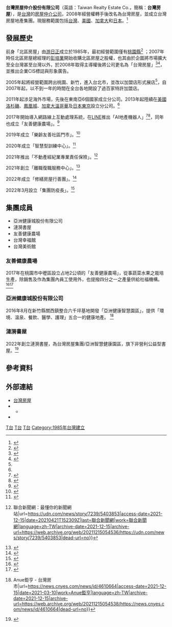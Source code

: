 {{Infobox_Company
| company_name = 台灣房屋仲介股份有限公司
| company_name_en = Taiwan Realty Estate Co.
| company_logo = 
| company_type = [[股份有限公司|股份有限公司]]
| trading_name = 台灣房屋
| local_code_name = TW
| local_code = 21251208
| predecessor = 北區房屋
| market_information = 
| company_slogan = 高品質服務房仲
| foundation = 1985年
| assets = [[新台幣|新台幣]]100,000,000元
| capital = [[新台幣|新台幣]]50,000,000元
| location = {{ROC-TW}}[[桃園市|桃園市]][[桃園區|桃園區]][[經國路|經國路]]857號12樓
| area_served = [[台灣|台灣]]、[[美國|美國]]、[[加拿大|加拿大]]、[[日本|日本]]
| key_people = [[董事長|董事長]]：李碧華
| num_employees = 
| industry = 房屋仲介業
| products = 
| divisions = 亞洲健康智慧園區
| subsid = 亞洲健康城股份有限公司<br>友善健康農場<br>台灣美術館有限公司<br>台灣幸福館<br>
| homepage = [http://www.twhg.com.tw www.twhg.com.tw]
}}

'''台灣房屋仲介股份有限公司'''（英語：Taiwan Realty Estate Co.，簡稱：'''台灣房屋'''），是[[台灣|台灣]]的[[房屋仲介|房屋仲介]][[公司|公司]]，2008年經營權轉手後改名為台灣房屋，並成立台灣房屋地產集團。現服務範圍包括[[台灣|台灣]]、[[美國|美國]]、[[加拿大|加拿大]]和[[日本|日本]]。<ref name="ETtoday-20140629">{{Cite news| title=房市投報率上看5%　台灣房屋日本東京展店| url=http://www.ettoday.net/news/20140629/372235.htm| work=[[ETtoday新聞雲|ETtoday新聞雲]]| date=2014-06-29| author=林信男| accessdate=2014-06-30| archive-date=2019-11-28| archive-url=https://web.archive.org/web/20191128235921/https://www.ettoday.net/news/20140629/372235.htm| dead-url=no}}</ref>

== 發展歷史 ==

前身「北區房屋」由[[游日正|游日正]]成立於1985年，最初經營範圍僅有[[桃園縣|桃園縣]]<ref name="ltn-20130318">{{Cite news| url=http://news.ltn.com.tw/news/business/paper/662877| title=「台屋文化像幫派」 彭培業是二哥| newspaper=[[自由時報|自由時報]]| date=2013-03-18| author=林美芬| accessdate=2017-12-01| archive-date=2017-12-01| archive-url=https://web.archive.org/web/20171201081136/http://news.ltn.com.tw/news/business/paper/662877| dead-url=no}}</ref> ；2007年時任北區房屋總經理的[[彭培業|彭培業]]開始收購北區房屋之股權，也其由於企圖將市場擴大至全台灣甚至台灣以外，於2008年取得主導權後將公司更名為「台灣房屋」<ref name="Chinatimes-20151111">{{Cite news| url=http://www.chinatimes.com/realtimenews/20151111005675-260410| title=房仲業洗牌 台灣房屋併永春50店| newspaper=[[中國時報|中國時報]]| author=王玉樹| date=2015-11-11| accessdate=2017-12-01| archive-date=2019-11-28| archive-url=https://web.archive.org/web/20191128223330/https://www.chinatimes.com/realtimenews/20151111005675-260410| dead-url=no}}</ref><ref name="Moneyweekly-642">{{Cite journal| url=http://www.moneyweekly.com.tw/Journal/article.aspx?UIDX=14631191380| title=台灣房屋彭培業 擘畫兩岸房屋集團| journal=理財周刊| volume=642| date=2012-12-14| accessdate=2017-12-01| archive-date=2019-08-10| archive-url=https://web.archive.org/web/20190810185211/http://www.moneyweekly.com.tw/Journal/article.aspx?UIDX=14631191380| dead-url=no}}</ref>，並推出企業CIS標誌與形象廣告。

2005年起將經營範圍跨出桃園、新竹，進入台北市，並改以加盟店形式展店<ref name="ltn-20130318"/>，自2007年起，以不到一年的時間在全台各地開設了過百家特許加盟店。

2011年起涉足海外市場，先後在東南亞6個國家成立分公司。2013年起陸續在[[美國|美國]][[洛杉磯|洛杉磯]]、[[鳳凰城|鳳凰城]]、[[加拿大|加拿大]][[溫哥華|溫哥華]]及[[日本|日本]][[東京|東京]]設立分公司。<ref name="ETtoday-20140629" />

2017年開始導入網路線上互動處理系統，在[[LINE_(應用程式)|LINE]]推出「AI地產機器人」<ref>{{Cite news| url=http://www.chinatimes.com/newspapers/20171111000087-260202| title=台灣房屋跟進 推AI地產機器人| newspaper=工商時報| date=2017-11-11| accessdate=2017-12-07| author=蔡惠芳| archive-date=2019-11-29| archive-url=https://web.archive.org/web/20191129013050/https://www.chinatimes.com/newspapers/20171111000087-260202| dead-url=no}}</ref><ref>{{Cite news| url=https://house.ettoday.net/news/1060893| title=業界唯一　台灣房屋AI地產機器人獲政府專利肯定| date=2017-11-27| author=陳佩儀| work=Ettoday新聞雲| accessdate=2017-12-07| archive-date=2019-08-10| archive-url=https://web.archive.org/web/20190810120113/https://house.ettoday.net/news/1060893| dead-url=no}}</ref>，同年也成立「友善健康農場」。<ref>{{Cite web|title=房仲首創食安園區 種菜做公益 - 地產天下 - 自由電子報|url=https://estate.ltn.com.tw/article/4223|access-date=2021-12-15|last=自由時報電子報|work=自由時報電子報|archive-date=2021-12-15|archive-url=https://web.archive.org/web/20211215054541/https://estate.ltn.com.tw/article/4223|dead-url=no}}</ref>

2019年成立「樂齡友善社區門市」。<ref>{{Cite web|title=台灣房屋回饋社會！成立「樂齡友善社區門市」服務社區民眾 - 桃園電子報|url=https://tyenews.com/2019/10/33709/|access-date=2021-12-15|date=2019-10-22|last=桃園電子報記者諶志明|work=tyenews.com|language=zh-TW|archive-date=2021-12-15|archive-url=https://web.archive.org/web/20211215054541/https://tyenews.com/2019/10/33709/|dead-url=no}}</ref>

2020年成立「智慧型訓練中心」。<ref>{{Cite web|title=台灣房屋 重金打造智慧型訓練中心|url=https://ctee.com.tw/news/industry/320539.html|access-date=2021-12-20|date=2020-08-18|work=工商時報|language=zh-TW|archive-date=2021-12-20|archive-url=https://web.archive.org/web/20211220085748/https://ctee.com.tw/news/industry/320539.html|dead-url=no}}</ref>

2021年推出「不動產經紀業專業責任保險」。<ref>{{Cite web|title=台灣房屋和產險合作推出責任保險 最高賠三億 {{!}} 聯合新聞網：最懂你的新聞網站|url=https://udn.com/news/story/7239/5403853|access-date=2021-12-15|date=20210421T152309Z|last=聯合新聞網|work=聯合新聞網|language=zh-TW|archive-date=2021-12-15|archive-url=https://web.archive.org/web/20211215054536/https://udn.com/news/story/7239/5403853|dead-url=no}}</ref>

2021年創立「離職復職服務中心」。<ref>{{Cite web|title=台灣房屋首創離復職服務中心 讓愛延續 - 地方新聞|url=https://www.chinatimes.com/newspapers/20210925001018-260107?chdtv|access-date=2021-12-20|last=中時新聞網|work=中時新聞網|language=zh-TW|archive-date=2021-12-20|archive-url=https://web.archive.org/web/20211220085749/https://www.chinatimes.com/newspapers/20210925001018-260107?chdtv|dead-url=no}}</ref>

2022年成立「修繕房屋行善團」。<ref>{{Cite web|title=暖心房仲！老奶奶過新年 住新家！|url=https://house.udn.com/house/story/5889/6064134|access-date=2022-02-14|last=聯合新聞網|work=房地產|language=zh-TW|archive-date=2022-02-14|archive-url=https://web.archive.org/web/20220214190441/https://house.udn.com/house/story/5889/6064134|dead-url=no}}</ref>

2022年3月設立「集團防疫長」。<ref>{{Cite web|title=台灣房屋設「集團防疫長」防疫、福利全升級|url=https://tw.stock.yahoo.com/news/%E5%8F%B0%E7%81%A3%E6%88%BF%E5%B1%8B%E8%A8%AD%E3%80%8C%E9%9B%86%E5%9C%98%E9%98%B2%E7%96%AB%E9%95%B7%E3%80%8D%E9%98%B2%E7%96%AB%E3%80%81%E7%A6%8F%E5%88%A9%E5%85%A8%E5%8D%87%E7%B4%9A-095002712.html|access-date=2022-03-03|work=tw.stock.yahoo.com|language=zh-TW|archive-date=2022-03-03|archive-url=https://web.archive.org/web/20220303032728/https://tw.stock.yahoo.com/news/%E5%8F%B0%E7%81%A3%E6%88%BF%E5%B1%8B%E8%A8%AD%E3%80%8C%E9%9B%86%E5%9C%98%E9%98%B2%E7%96%AB%E9%95%B7%E3%80%8D%E9%98%B2%E7%96%AB%E3%80%81%E7%A6%8F%E5%88%A9%E5%85%A8%E5%8D%87%E7%B4%9A-095002712.html|dead-url=no}}</ref>

== 集團成員 ==

* 亞洲健康城股份有限公司
* 漣漪書屋
* 友善健康農場
* 台灣幸福館
* 台灣美術館

=== 友善健康農場 ===

2017年在桃園市中壢區設立占地2公頃的「友善健康農場」，從事蔬菜水果之栽培生產，除銷售及作為集團內員工使用外，也提撥四分之一之產量供給社福機構。<ref>{{Cite news| url=http://news.ltn.com.tw/news/life/breakingnews/2112174| title=台灣房屋友善健康農場 1年捐1萬公斤蔬菜助弱| accessdate=2017-12-07| newspaper=自由時報| author=周敏鴻| date=2017-06-26| archive-date=2019-11-30| archive-url=https://web.archive.org/web/20191130211042/https://news.ltn.com.tw/news/life/breakingnews/2112174| dead-url=no}}</ref><ref>{{Cite news| url=https://udn.com/news/story/7324/2548010| title=友善食安園區 捐1萬公斤無毒蔬果| newspaper=[[聯合報|聯合報]]| date=2017-06-26| author=張弘昌| accessdate=2017-12-07| archive-date=2019-08-10| archive-url=https://web.archive.org/web/20190810235523/https://udn.com/news/story/7324/2548010| dead-url=no}}</ref>

=== 亞洲健康城股份有限公司 ===

2016年8月在新竹縣關西鎮整合六千坪基地開發「亞洲健康智慧園區」，提供「環境、溫泉、餐飲、醫學、護理」五合一的健康地產。 <ref>{{Cite web|title=〈房產〉台灣房屋集團斥資60億元 設亞洲健康智慧園區 {{!}} Anue鉅亨 - 台灣房市|url=https://news.cnyes.com/news/id/4610664|access-date=2021-12-15|date=2021-03-10|work=Anue鉅亨|language=zh-TW|archive-date=2021-12-15|archive-url=https://web.archive.org/web/20211215054538/https://news.cnyes.com/news/id/4610664|dead-url=no}}</ref>

=== 漣漪書屋 ===
2022年創立漣漪書屋，為台灣房屋集團/亞洲智慧健康園區，旗下非營利公益型書屋。<ref>{{Cite web|title=寶山水庫沙湖壢「狀元屋」 漣漪書屋推捐書做公益 - 生活|url=https://news.ltn.com.tw/news/life/breakingnews/3802959|access-date=2022-02-14|date=2022-01-16|last=自由時報電子報|work=自由時報電子報|language=zh-TW|archive-date=2022-02-14|archive-url=https://web.archive.org/web/20220214075315/https://news.ltn.com.tw/news/life/breakingnews/3802959|dead-url=no}}</ref>

==參考資料==
{{Reflist|2}}

== 外部連結 ==

* [http://www.twhg.com.tw/index.php/ 台灣房屋] {{Wayback|url=http://www.twhg.com.tw/index.php/ |date=20201024194255 }}{{zh-tw}}
* {{facebook|TWHouse|台灣房屋}}
** {{Facebook|twhg168|台灣房屋加盟事業總部}}
* {{youtube|channel=UCqf3EMIsl-moKQjDkRk3GmQ|台灣房屋}}

[[Category:1985年成立的公司|T台]]
[[Category:台灣房屋仲介業|T台]]
[[Category:總部位於桃園市的工商業機構|T台]]
[[Category:1985年台灣建立|Category:1985年台灣建立]]